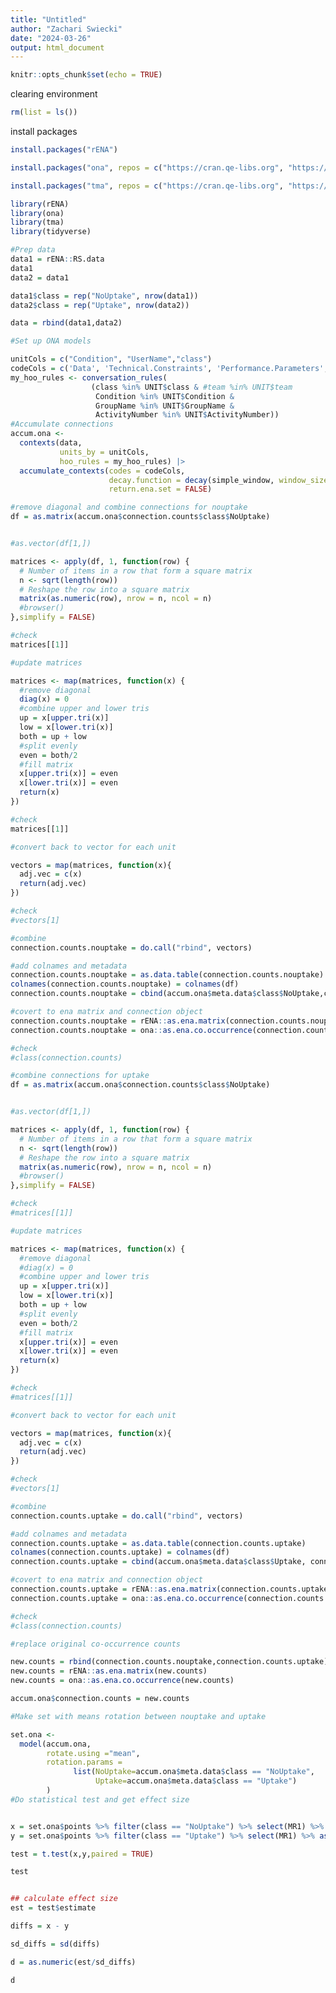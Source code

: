 ```yaml
---
title: "Untitled"
author: "Zachari Swiecki"
date: "2024-03-26"
output: html_document
---
```


```r
knitr::opts_chunk$set(echo = TRUE)
```

clearing environment
```r
rm(list = ls())
```

install packages
```r
install.packages("rENA")

install.packages("ona", repos = c("https://cran.qe-libs.org", "https://cran.rstudio.org"))

install.packages("tma", repos = c("https://cran.qe-libs.org", "https://cran.rstudio.org"))
```



```r
library(rENA)
library(ona)
library(tma)
library(tidyverse)
```



```r
#Prep data
data1 = rENA::RS.data
data1
data2 = data1

data1$class = rep("NoUptake", nrow(data1))
data2$class = rep("Uptake", nrow(data2))

data = rbind(data1,data2)

#Set up ONA models

unitCols = c("Condition", "UserName","class")
codeCols = c('Data', 'Technical.Constraints', 'Performance.Parameters', 'Client.and.Consultant.Requests', 'Design.Reasoning', 'Collaboration')
my_hoo_rules <- conversation_rules(
                  (class %in% UNIT$class & #team %in% UNIT$team
                   Condition %in% UNIT$Condition & 
                   GroupName %in% UNIT$GroupName & 
                   ActivityNumber %in% UNIT$ActivityNumber))
#Accumulate connections
accum.ona <-
  contexts(data, 
           units_by = unitCols, 
           hoo_rules = my_hoo_rules) |>
  accumulate_contexts(codes = codeCols, 
                      decay.function = decay(simple_window, window_size = 6),
                      return.ena.set = FALSE)

#remove diagonal and combine connections for nouptake
df = as.matrix(accum.ona$connection.counts$class$NoUptake)


#as.vector(df[1,])

matrices <- apply(df, 1, function(row) {
  # Number of items in a row that form a square matrix
  n <- sqrt(length(row))
  # Reshape the row into a square matrix
  matrix(as.numeric(row), nrow = n, ncol = n)
  #browser()
},simplify = FALSE)

#check
matrices[[1]]

#update matrices

matrices <- map(matrices, function(x) {
  #remove diagonal
  diag(x) = 0 
  #combine upper and lower tris
  up = x[upper.tri(x)]
  low = x[lower.tri(x)]
  both = up + low
  #split evenly
  even = both/2
  #fill matrix
  x[upper.tri(x)] = even
  x[lower.tri(x)] = even
  return(x)
})

#check
matrices[[1]]

#convert back to vector for each unit

vectors = map(matrices, function(x){
  adj.vec = c(x)
  return(adj.vec)
})

#check
#vectors[1]

#combine
connection.counts.nouptake = do.call("rbind", vectors)

#add colnames and metadata
connection.counts.nouptake = as.data.table(connection.counts.nouptake)
colnames(connection.counts.nouptake) = colnames(df)
connection.counts.nouptake = cbind(accum.ona$meta.data$class$NoUptake,connection.counts.nouptake)

#covert to ena matrix and connection object
connection.counts.nouptake = rENA::as.ena.matrix(connection.counts.nouptake)
connection.counts.nouptake = ona::as.ena.co.occurrence(connection.counts.nouptake)

#check
#class(connection.counts)

#combine connections for uptake
df = as.matrix(accum.ona$connection.counts$class$NoUptake)


#as.vector(df[1,])

matrices <- apply(df, 1, function(row) {
  # Number of items in a row that form a square matrix
  n <- sqrt(length(row))
  # Reshape the row into a square matrix
  matrix(as.numeric(row), nrow = n, ncol = n)
  #browser()
},simplify = FALSE)

#check
#matrices[[1]]

#update matrices

matrices <- map(matrices, function(x) {
  #remove diagonal
  #diag(x) = 0 
  #combine upper and lower tris
  up = x[upper.tri(x)]
  low = x[lower.tri(x)]
  both = up + low
  #split evenly
  even = both/2
  #fill matrix
  x[upper.tri(x)] = even
  x[lower.tri(x)] = even
  return(x)
})

#check
#matrices[[1]]

#convert back to vector for each unit

vectors = map(matrices, function(x){
  adj.vec = c(x)
  return(adj.vec)
})

#check
#vectors[1]

#combine
connection.counts.uptake = do.call("rbind", vectors)

#add colnames and metadata
connection.counts.uptake = as.data.table(connection.counts.uptake)
colnames(connection.counts.uptake) = colnames(df)
connection.counts.uptake = cbind(accum.ona$meta.data$class$Uptake, connection.counts.uptake)

#covert to ena matrix and connection object
connection.counts.uptake = rENA::as.ena.matrix(connection.counts.uptake)
connection.counts.uptake = ona::as.ena.co.occurrence(connection.counts.uptake)

#check
#class(connection.counts)

#replace original co-occurrence counts

new.counts = rbind(connection.counts.nouptake,connection.counts.uptake)
new.counts = rENA::as.ena.matrix(new.counts)
new.counts = ona::as.ena.co.occurrence(new.counts)

accum.ona$connection.counts = new.counts

#Make set with means rotation between nouptake and uptake

set.ona <-
  model(accum.ona,                            
        rotate.using ="mean",                  
        rotation.params =                      
              list(NoUptake=accum.ona$meta.data$class == "NoUptake",
                   Uptake=accum.ona$meta.data$class == "Uptake")   
        )
#Do statistical test and get effect size


x = set.ona$points %>% filter(class == "NoUptake") %>% select(MR1) %>% as.vector() %>% unlist()
y = set.ona$points %>% filter(class == "Uptake") %>% select(MR1) %>% as.vector() %>% unlist()

test = t.test(x,y,paired = TRUE)

test


## calculate effect size
est = test$estimate

diffs = x - y

sd_diffs = sd(diffs)

d = as.numeric(est/sd_diffs)

d

```



